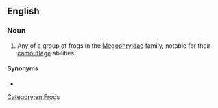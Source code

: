 ==English==
{{wikipedia|Megophryidae}}

===Noun===
{{en-noun}}

# Any of a group of frogs in the [[Megophryidae]] family, notable for their [[camouflage]] abilities.

====Synonyms====
* {{vern|short-legged horned toad}}

[[Category:en:Frogs]]